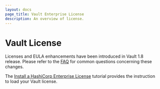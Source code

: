```yaml
---
layout: docs
page_title: Vault Enterprise License
description: An overview of license.
---
```


# Vault License

Licenses and EULA enhancements have been introduced in Vault 1.8 release. Please refer to the [FAQ](/vault/docs/enterprise/license/faq) for common questions concerning these changes.

The [Install a HashiCorp Enterprise License](https://learn.hashicorp.com/tutorials/nomad/hashicorp-enterprise-license?in=vault/enterprise) tutorial provides the instruction to load your Vault license.
